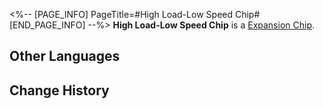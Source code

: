 <%-- [PAGE_INFO]
PageTitle=#High Load-Low Speed Chip#
[END_PAGE_INFO] --%>
{{Item Infobox
|id          = 250209
|image       = Item High Load-Low Speed Chip.png
|type        = Expansion Chip
|invCategory = 
|rarity      = 3
|effect      = Greatly increases ATK and greatly reduces SPD.
|description = A game item in Aetherium Wars. Aether Spirits will gain a special enhanced ability after equipping it.
}}
'''High Load-Low Speed Chip''' is a [[Expansion Chip]].

==Other Languages==
{{Other Languages
|en   = High Load-Low Speed Chip
|zhs  = 低速高载芯片
|zht  = 低速高載晶片
|ja   = チップ「低速高効率」
|ko   = 저속 고부하 칩
|es   = Chip de alta carga y baja velocidad
|fr   = Puce de force tranquille
|ru   = Низкоскоростной высоконагруженный чип
|th   = ชิปโหลดความเร็วต่ำ
|vi   = Chip Tải Cao-Tốc Độ Thấp
|de   = Chip: Hohe Last &ndash; niedrige Geschwindigkeit
|id   = High Load-Low Speed Chip
|pt   = Chip de Alta Carga e Baixa Velocidade
}}

==Change History==
{{Change History|1.4}}